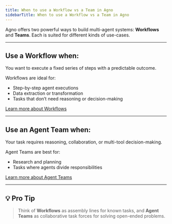 ```yaml
---
title: When to use a Workflow vs a Team in Agno
sidebarTitle: When to use a Workflow vs a Team in Agno
---
```


Agno offers two powerful ways to build multi-agent systems: **Workflows** and **Teams**. Each is suited for different kinds of use-cases.

---

## Use a Workflow when:

You want to execute a fixed series of steps with a predictable outcome.

Workflows are ideal for:

- Step-by-step agent executions
- Data extraction or transformation
- Tasks that don’t need reasoning or decision-making

[Learn more about Workflows](https://docs-v1.agno.com/workflows/introduction)

---

## Use an Agent Team when:

Your task requires reasoning, collaboration, or multi-tool decision-making.

Agent Teams are best for:

- Research and planning
- Tasks where agents divide responsibilities

[Learn more about Agent Teams](https://docs-v1.agno.com/teams/introduction)

---

## 💡 Pro Tip

> Think of **Workflows** as assembly lines for known tasks,
> and **Agent Teams** as collaborative task forces for solving open-ended problems.
